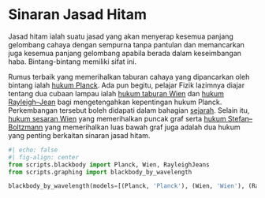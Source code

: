 # Sinaran Jasad Hitam

Jasad hitam ialah suatu jasad yang akan menyerap kesemua panjang gelombang cahaya dengan sempurna tanpa pantulan dan memancarkan juga kesemua panjang gelombang apabila berada dalam keseimbangan haba.
Bintang-bintang memiliki sifat ini.

Rumus terbaik yang memerihalkan taburan cahaya yang dipancarkan oleh bintang ialah [hukum Planck](./Planck.md).
Ada pun begitu, pelajar Fizik lazimnya diajar tentang dua cubaan lampau ialah [hukum taburan Wien](./taburan-Wien.md) dan [hukum Rayleigh--Jean](./Rayleigh-Jeans.md) bagi mengetengahkan kepentingan hukum Planck.
Perkembangan tersebut boleh didapati dalam bahagian [sejarah](./sejarah.md).
Selain itu, [hukum sesaran Wien](./sesaran-Wien.qmd) yang memerihalkan puncak graf serta [hukum Stefan--Boltzmann](./Stefan-Boltzmann.md) yang memerihalkan luas bawah graf juga adalah dua hukum yang penting berkaitan sinaran jasad hitam.

```python
#| echo: false
#| fig-align: center
from scripts.blackbody import Planck, Wien, RayleighJeans
from scripts.graphing import blackbody_by_wavelength

blackbody_by_wavelength(models=[(Planck, 'Planck'), (Wien, 'Wien'), (RayleighJeans, 'Rayleigh-Jeans')], title='Perbandingan model-model sinaran jasad hitam')
```